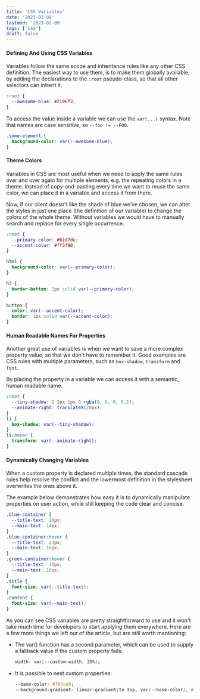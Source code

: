 ```yaml
---
title: 'CSS Variables'
date: '2023-02-09'
lastmod: '2023-02-09'
tags: ['CSS']
draft: false
---
```


<TOCInline toc={props.toc} toHeading={2} />

#### Defining And Using CSS Variables

Variables follow the same scope and inheritance rules like any other CSS definition. The easiest way to use them, is to make them globally available, by adding the declarations to the `:root` pseudo-class, so that all other selectors can inherit it.

```css
:root {
  --awesome-blue: #2196f3;
}
```

To access the value inside a variable we can use the `var(...)` syntax. Note that names are case sensitive, so `--foo != --FOO`.

```css
.some-element {
  background-color: var(--awesome-blue);
}
```

#### Theme Colors

Variables in CSS are most useful when we need to apply the same rules over and over again for multiple elements, e.g. the repeating colors in a theme. Instead of copy-and-pasting every time we want to reuse the same color, we can place it in a variable and access it from there.

Now, if our client doesn't like the shade of blue we've chosen, we can alter the styles in just one place (the definition of our variable) to change the colors of the whole theme. Without variables we would have to manually search and replace for every single occurrence.

```css
:root {
  --primary-color: #b1d7dc;
  --accent-color: #ff3f90;
}

html {
  background-color: var(--primary-color);
}

h3 {
  border-bottom: 2px solid var(--primary-color);
}

button {
  color: var(--accent-color);
  border: 1px solid var(--accent-color);
}
```

#### Human Readable Names For Properties

Another great use of variables is when we want to save a more complex property value, so that we don't have to remember it. Good examples are CSS rules with multiple parameters, such as `box-shadow`, `transform` and `font`.

By placing the property in a variable we can access it with a semantic, human readable name.

```css
:root {
  --tiny-shadow: 0 2px 1px 0 rgba(0, 0, 0, 0.2);
  --animate-right: translateX(20px);
}
li {
  box-shadow: var(--tiny-shadow);
}
li:hover {
  transform: var(--animate-right);
}
```

#### Dynamically Changing Variables

When a custom property is declared multiple times, the standard cascade rules help resolve the conflict and the lowermost definition in the stylesheet overwrites the ones above it.

The example below demonstrates how easy it is to dynamically manipulate properties on user action, while still keeping the code clear and concise.

```css
.blue-container {
  --title-text: 18px;
  --main-text: 14px;
}
.blue-container:hover {
  --title-text: 24px;
  --main-text: 16px;
}
.green-container:hover {
  --title-text: 30px;
  --main-text: 18px;
}
.title {
  font-size: var(--title-text);
}
.content {
  font-size: var(--main-text);
}
```

As you can see CSS variables are pretty straightforward to use and it won't take much time for developers to start applying them everywhere. Here are a few more things we left our of the article, but are still worth mentioning:

- The var() function has a second parameter, which can be used to supply a fallback value if the custom property fails:
  ```css
  width: var(--custom-width, 20%);
  ```
- It is possible to nest custom properties:
  ```css
  --base-color: #f93ce9;
  --background-gradient: linear-gradient(to top, var(--base-color), #444);
  ```
